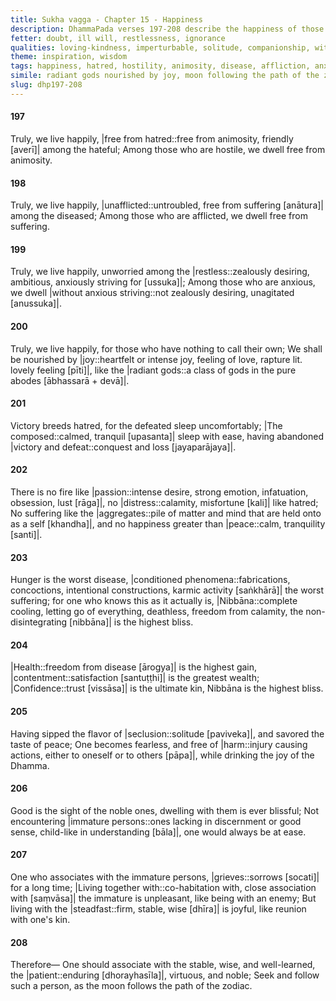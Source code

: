 ```yaml
---
title: Sukha vagga - Chapter 15 - Happiness
description: DhammaPada verses 197-208 describe the happiness of those who live without hatred, affliction, and anxiety. It includes poetic verses on happiness and Nibbāna, and emphasizes seeing, dwelling, and association with the wise, noble ones.
fetter: doubt, ill will, restlessness, ignorance
qualities: loving-kindness, imperturbable, solitude, companionship, with nothing
theme: inspiration, wisdom
tags: happiness, hatred, hostility, animosity, disease, affliction, anxiety, restlessness, joy, radiant gods, victory, defeat, passion, distress, aggregates, peace, hunger, conditioned things, fabrications, concoctions, intentional constructions, karmic activity, health, contentment, satisfaction, confidence, trust, Nibbāna, tranquility, insight, seclusion, solitude, noble ones, immature persons, harm, stable, wise, well-learned, patient, virtuous, moon, stars
simile: radiant gods nourished by joy, moon following the path of the zodiac
slug: dhp197-208
---
```


#### 197

Truly, we live happily,
|free from hatred::free from animosity, friendly [averī]| among the hateful;
Among those who are hostile,
we dwell free from animosity.

#### 198

Truly, we live happily,
|unafflicted::untroubled, free from suffering [anātura]| among the diseased;
Among those who are afflicted,
we dwell free from suffering.

#### 199

Truly, we live happily,
unworried among the |restless::zealously desiring, ambitious, anxiously striving for [ussuka]|;
Among those who are anxious,
we dwell |without anxious striving::not zealously desiring, unagitated [anussuka]|.

#### 200

Truly, we live happily,
for those who have nothing to call their own;
We shall be nourished by |joy::heartfelt or intense joy, feeling of love, rapture lit. lovely feeling [pīti]|,
like the |radiant gods::a class of gods in the pure abodes [ābhassarā + devā]|.

#### 201

Victory breeds hatred,
for the defeated sleep uncomfortably;
|The composed::calmed, tranquil [upasanta]| sleep with ease,
having abandoned |victory and defeat::conquest and loss [jayaparājaya]|.

#### 202

There is no fire like |passion::intense desire, strong emotion, infatuation, obsession, lust [rāga]|,
no |distress::calamity, misfortune [kali]| like hatred;
No suffering like the |aggregates::pile of matter and mind that are held onto as a self [khandha]|,
and no happiness greater than |peace::calm, tranquility [santi]|.

#### 203

Hunger is the worst disease,
|conditioned phenomena::fabrications, concoctions, intentional constructions, karmic activity [saṅkhārā]| the worst suffering;
for one who knows this as it actually is,
|Nibbāna::complete cooling, letting go of everything, deathless, freedom from calamity, the non-disintegrating [nibbāna]| is the highest bliss.

#### 204

|Health::freedom from disease [ārogya]| is the highest gain,
|contentment::satisfaction [santuṭṭhi]| is the greatest wealth;
|Confidence::trust [vissāsa]| is the ultimate kin,
Nibbāna is the highest bliss.

#### 205

Having sipped the flavor of |seclusion::solitude [paviveka]|,
and savored the taste of peace;
One becomes fearless, and free of |harm::injury causing actions, either to oneself or to others [pāpa]|,
while drinking the joy of the Dhamma.

#### 206

Good is the sight of the noble ones,
dwelling with them is ever blissful;
Not encountering |immature persons::ones lacking in discernment or good sense, child-like in understanding [bāla]|,
one would always be at ease.

#### 207

One who associates with the immature persons,
|grieves::sorrows [socati]| for a long time;
|Living together with::co-habitation with, close association with [saṃvāsa]| the immature is unpleasant,
like being with an enemy;
But living with the |steadfast::firm, stable, wise [dhīra]| is joyful,
like reunion with one's kin.

#### 208

Therefore—
One should associate with the stable, wise, and well-learned,
the |patient::enduring [dhorayhasīla]|, virtuous, and noble;
Seek and follow such a person,
as the moon follows the path of the zodiac.